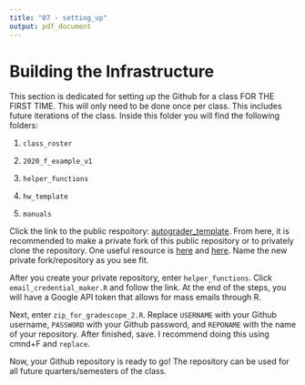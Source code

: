 ```yaml
---
title: "07 - setting_up"
output: pdf_document
---
```


# Building the Infrastructure

This section is dedicated for setting up the Github for a class FOR THE FIRST TIME. This will only need to be done once per class. This includes future iterations of the class. Inside this folder you will find the following folders:

1) `class_roster`

2) `2020_f_example_v1`

3) `helper_functions`

4) `hw_template`

5) `manuals`

Click the link to the public respoitory: [autograder_template](https://github.com/datawranglingUCSBecon/autograder_template). From here, it is recommended to make a private fork of this public repository or to privately clone the repository. One useful resource is [here](https://blog.8bitzen.com/posts/creating-a-private-fork-of-a-public-repo-on-github) and [here](https://gist.github.com/0xjac/85097472043b697ab57ba1b1c7530274). Name the new private fork/repository as you see fit.

After you create your private repository, enter `helper_functions`. Click `email_credential_maker.R` and follow the link. At the end of the steps, you will have a Google API token that allows for mass emails through R.

Next, enter `zip_for_gradescope_2.R`. Replace `USERNAME` with your Github username, `PASSWORD` with your Github password, and `REPONAME` with the name of your repository. After finished, save. I recommend doing this using cmnd+F and `replace`.

Now, your Github repository is ready to go! The repository can be used for all future quarters/semesters of the class.